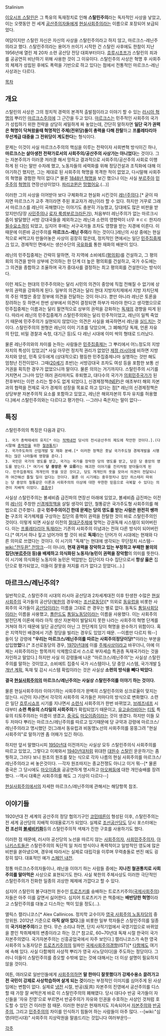 Stalinism

[[이오시프 스탈린]]은 그 특유의 독재정치로 인해 '''스탈린주의'''라는 독자적인 사상을 낳았고, 이는 오랫동안 전 세계 [[공산주의]]자들에게 [[현실사회주의]]라는 이름으로 포장되어 보급되었다. 

여담이지만 스탈린 자신은 자신의 사상을 스탈린주의라고 하지 않고, 마르크스-레닌주의라고 했다. 스탈린주의라는 용어가 쓰이기 시작한 건 스탈린 사후에도 한참이 지난 1956년에 열린 제 20차 소련 공산당 전당 대회부터이다. [[흐루시초프]]가 스탈린의 죄과를 공공연히 비난하기 위해 사용한 것이 그 이유이다.  스탈린주의 사상은 혁명 후 사회주의 체제가 성립된 후에도 폭력을 기반으로 하고 있다는 점에서 전통적인 마르크스-레닌 사상과는 다르다. 

[[목차]]

== 개요 ==
스탈린의 사상은 그의 정치적 경력의 본격적 출발점이라고 이야기 할 수 있는 [[러시아 혁명]]의 뿌리인 [[마르크스주의]]에 그 근간을 두고 있다. [[마르크스]]는 민주적인 사회주의 국가가 성립하기 위한 전략을 상당히 세밀하게 짜 놓았는데, 간단히 말하자면 '''일단 국가 권력은 혁명이 닥쳐왔을때 혁명적인 주체(전위당)들이 총력을 다해 찬탈'''하고 '''프롤레타리아 무산계급 대중을 그 전위당이 계도한다'''는 형식이다.

문제는 이것이 사실 마르크스주의의 핵심을 이루는 전략이자 사회변혁 방식이긴 하나, '''마르크스는 살아생전 전략가로서의 사회주의/공산주의 사상가는 아니었다'''는 것이다. 그는 자본주의가 이러쿵 저러쿵 해서 망하고 결과적으로 사회주의/공산주의 사회로 이행하게 된 다는 말만 수차례 했고, 노동자들의 세력화를 위해 정당건설과 조직화에 대해 이야기하긴 했지만, 그는 제대로 된 사회주의 혁명을 목격한 적이 없었고, 다시말해 사회주의 혁명을 경험한 적이 없다.[* 물론 [[1848년 혁명]]을 보긴 했으나 이는 사실 [[부르주아]] [[민주주의]] [[혁명]]의 연장선상이었다. [[파리코뮌]]은 [[망했어요]].(...)]

이러한 그의 사상을 이어받아 보다 구체화하고 현실화 시킨것이 [[레닌주의]]다.[* 굳이 따지면 마르크스가 교주 격이라면 주된 포교자가 레닌이라 할 수 있다. 하지만 거꾸로 그래서 마르크스를 레닌이 곡해했다는 이야기도 충분히 가능했고, 당대에도 많은 비판을 받았지만(당장 [[사민주의]]나 [[로자 룩셈부르크]]라든가), 처음부터 레닌주의가 없는 마르크시즘이 발달했던 서방 강대국들을 제외하고는 레닌과 소련의 영향력이 너무 ㅎㄷㄷ 한지라 [[필수요소]]격이 되었고, 심지어 후에는 서구국가들 조차도 영향을 받는 지경에 이른다. 이때문에 이른바 공산주의를 '''마르크스-레닌 주의'''라 하는 것이다.]레닌의 사상 중에는 현실적으로 써먹고자 만들어놓은 사상이 굉장히 많은데, 정치적인 면에서는 일단 [[민주집중제]]가 있고, 경제적인 면에서는 생산수단의 [[국유화]]를 통한 재화의 배분이 있다. 

레닌의 민주집중제는 간략히 말하면, 각 지역에 소비에트([[평의회]])를 건설하고, 그 평의회의 의견을 받아 상부에 건의하는 한 단계 더 높은 평의회를 건설하고, 국가 수도에는 그 의견을 종합하고 조율하며 국가 중대사를 결정하는 최고 평의회를 건설한다는 방식이다. 

이런 제도는 현대의 민주주의와는 달리 시민의 의견이 중앙에 직접 전해질 수 없기에 상부의 권력을 강화하게 된다. 일부의 의견과는 달리 현대 지방자치제에서 지방 자치단체의 주된 역할은 중앙 정부에 의견을 전달하는 것이 아니다. 뿐만 아니라 레닌은 토론을 장려하는 듯 하면서 한번 상부에서 의견이 결정되면 하부가 따라야 한다고 생각했으므로 민주집중제는 이름과는 달리 필연적으로 상부의 권력을 강화하는 [[독재]]의 경향을 띠게 된다. 따라서 레닌의 민주집중제가 스탈린주의와는 달리 민주적이었고, 레닌이 일찍 죽었기 때문에 민주주의가 실현되지 않았다는 의견은 사실을 왜곡하면서 레닌을 [[실드]]치는 것이다. 스탈린주의의 원형은 레닌이 이미 기초를 닦았으며, 그 폐해(1당 독재, 언론 자유의 탄압, 비밀 경찰과 숙청, 대기근 등)도 다 레닌 시대에 이미 싹의 형태로 드러났다.

물론 레닌주의와의 차이를 논하는 사람들은 [[민주집중제]]는 그 뿌리에서 어느정도의 지방자치의 특성이 있었고[* 사실 아무런 정치적 권리가 없었던 [[제정 러시아]]에 비하면 지방자치와 양성, 민족 모두에게 (상대적으로) 평등한 민주집중제나마 실행하는 것만 해도 엄청난 진전이었다. 그때([[20세기]] 초반)는 서방강대국 조차도 여성 등을 포함한 보통 선거권을 획득한 경우가 없었으니까 말이다. 물론 의의는 거기까지다. 스탈린주의 시기를 거치면서 그나마 있던 여러 권리마저도 후퇴했고, 대다수의 국가가 [[의회민주국가]]가 된 전후부터는 이런 소리는 할수도 없게 되었다.], 신경제정책([[NEP]])은 애초부터 해외 자본과의 협력을 전제로 국가 경제의 성장을 목표로 하고 있다는 점[* 레닌의 신경제정책은 상당부분 자본주의적 요소를 포함하고 있었고, 레닌은 해외자본의 투자 유치를 허용했다.]에서 스탈린주의와는 다르다고 평가한다. --그러나 죽은자는 말이 없다-- 

== 특징 ==
스탈린주의의 특징은 다음과 같다.

 1. 국가 총력태세의 유지[* 이는 [[적백내전]] 당시의 전시공산주의 제도에 착안한 것이다.].(다시말해 [[총력전]]을 위한 [[철권통치]])
 2. 국가주도하의 산업개발 및 재화 분배.[* 이러한 정책은 훗날 국가주도형 경제개발을 시행하는 많은 나라들에 영향을 준다.]
 3. 국민은 국가의 영도를 받고, 국가는 국가를 장악한 당의 영도를 받고, 당은 당 중앙의 영도를 받는다.[* 여기서 '''당 중앙은 무 오류'''라는 해괴한 이야기를 진리처럼 받아들이게 된다. 민주집중제도 개개인의 뜻을 모은 것이고, 당도 개개인의 뜻을 모아서 의견이 전달되니까 여간해선 틀릴 일이 없다는 것이다. 물론 이 시기에는 중우정치나 집단 히스테리 따위는 당 중앙의 철통같은 이론과 사회주의의 이상에 대한 무한한 믿음으로 극복할 수 있다는 의견이 지배적 이었다. [[흠좀무]]]

사실상 스탈린주의는 볼셰비즘 급진파의 연장선 아래에 있었고, 볼셰비즘 급진파는 이전의 [[레닌]]이 주창한 [[신경제정책]]을 살릴 생각이 없던, 철통같은 국가주도형 사회주의를 해법으로 간주했다. 결국 '''민주주의이긴 한데 문제는 당의 영도를 받는 사람은 완전히 쌩까는''' 구조의 국가체제를 구상하는 집단의 중핵이 권력을 찬탈한 것이 바로 스탈린주의인 것이다. 이렇게 되면 사실상 이전의 [[절대군주제]]에 맞먹는 강권독재 시스템이 되어버린다. 이는 [[프롤레타리아 독재]]라는 기존의 사회주의 이념과는 전혀 다른 방식이 되어버린다.[* 여기서 하나 짚고 넘어가야 할 것이 바로 '''독재'''라는 단어가 이 시대에는 현재와 다른 의미로 쓰였다는 것이다. 이 시기의 "독재"는 현대에 생각되는 무단정치 시스템--[[wiki:"전두환" 전땅크]]--이 아니라, '''현재 권력을 장악하고 있는 부정하고 부패한 불의의 집단([[부르주아]] 등)을 배제하고 의식화된 노동자/농민이 권력을 장악함'''의 의미를 뜻한다. 이 시기에 의식화된 노동자와 농민은 억압받는 집단이자 다수 집단으로서 '''항상 옳은''' 집단으로 평가되었고, 이들이 잘못을 저지를 리가 없다고 믿었다(...).]

== 마르크스/레닌주의? ==
일반적으로, 스탈린주의 시대의 러시아 공산당과 2차세계대전 이후 탄생한 수많은 [[현실사회주의]] 국가들의 공산당([[북한]]의 경우에는 [[조선로동당]])[* 의외로 [[동유럽]]을 비롯한 사회주의 국가들이 [[공산당]]이라는 이름을 그대로 쓴 경우는 별로 없다. 동독도 [[통일사회당]]이라는 이름을 사용했고, [[폴란드]]도 [[통일노동당]]이라는 이름을 사용했다. 이는 사회주의 발전단계 이론에 따라 아직 생산 자본력이 발달되지 못한 나라는 사회주의 혁명 단계를 거쳐야 하기 때문에 일단 공산당이 아닌 그 전단계의 당이 혁명을 완수하기 위함이다. 혹은 지역적인 배경에서 기존 정당을 빌리는 경우도 있었기 때문. --이름만 다르지 뭐--] 들이 당 강령에 '''"우리는 마르크스/레닌주의를 따르는 사회주의정당이당!"'''이라는 부분을 삽입했'''었'''다.[* 조선로동당의 경우, [[1970년대]]에 이를 [[주체사상]]이라고 바꾸더니, 아예 이제는 사회주의라는 항목까지 삭제함으로서 스스로 부자세습 특권층 독재국가라는 것을 자인하고 말았다.] 하지만 사실 이 강령들에 나온 "마르크스/레닌주의"는 사실상 스탈린주의를 말하는 것이었고, 소비에트 집중식 국가 시스템이나, 당 중앙 시스템, 국가개발 [[5개년 계획]], 독재 및 감시 시스템 확립이라는 것은 사실상 '''소련의 방식을 빼다 박았다'''. 

'''결국 [[현실사회주의]]의 마르크스/레닌주의는 사실상 스탈린주의를 이야기 하는 것이다.'''

물론 현실사회주의라 이야기하는 사회주의가 완벽히 스탈린주의와 싱크로율이 맞지는 않는다. 시간이 지나면서 각각의 사회주의 국가들은 저마다의 방식으로 변화했다. 소련은 일단 [[흐루시쇼프]] 시기를 지나면서 [[소련]]식 사회주의가 한번 바뀌었고, [[브레즈네프]] 시대부터 '''소련 특유의 스타일의 사회주의'''가 확립되었기 때문이고, [[유고슬라비아]]는 [[티토]] 특유의 티토주의라는 이름이 생겼고, [[중국]]도 [[마오이즘]]이라는 것이 생겼다. 하지만 이들 모두 저마다 뿌리는 마르크스/레닌주의를 따르고 있기때문에 당 규약과 강령에 마르크스/레닌주의라고 명시했던 것(그래서 동유럽과 비동맹노선의 사회주의를 뭉뚱그려 "현실 사회주의"로 말하기엔 좀 어패가 있긴 하다). 

하지만 앞서 말했다시피 [[1950년대]] 이전까지는 사실상 모두 스탈린주의식 사회주의를 따르고 있었고, 그렇다고 이제와서 [[1940년대]]처럼 위대한 [[대원수]] [[스탈린]] 운운하기는 좀 뭣하고, 그러다 보니 원조의 원조를 찾는 식으로 각자 나름의 현실 사회주의를 마르크스/레닌주의라고 써 놓은것이다. --각자 원조따지는 종교전쟁도 아니고 이거 뭐--[* 물론 중국은 그 당시에도 [[마오이즘]]을 공공연하게 명시하고 [[마오쩌둥]]에 대한 개인숭배를 장려했다. --역시 대륙은 사회주의를 해도 그 기상이 다르다--]

[[현실사회주의]]에서의 자세한 마르크스/레닌주의에 관해서는 해당항목 참조.

== 이야기들 ==
1920년대 전 세계의 공산주의 정당 협의기구인 [[코민테른]]이 형성된 이후, 스탈린주의는 전 세계 공산당의 지배적 이데올로기가 되었다. 실제로 [[조선공산당]]도 당시 포스터에는 '''전 조선의 [[볼셰비키]]화'''등의 스탈린주의적 색채가 진한 구호를 사용하기도 했다.

이러한 점 때문에, 러시아 공산당의 노선을 따르지 않는 [[사회주의]]자, [[사회민주주의]]자, [[아나키스트]]들은 스탈린주의의 독단적 일 처리 방식이나 폭력적이고 일방적인 영도에 많은 비판을 쏟아냈으며, 경우에 따라서는 실제로 대립각을 이루며 무력충돌로 번진 예도 굉장히 많다. 대표적인 예가 [[스페인 내전]]. 

정통 마르크스주의자들이나, 레닌을 이야기 하는 사람들 중에는 '''지나친 철권통치로 사회주의를 말아먹은''' 사상으로 표현되기도 한다. 사실 북한의 주체사상도 이러한 극단적인 스탈린주의가 진화한 일종의 괴상한 체제에 가깝다고 할 수 있다.

심지어 스탈린의 불구대천의 원수인 [[트로츠키]]를 숭배하는 트로츠키주의([[국제사회주의]])자들은 아주 이를 갈면서 싫어한다. 심지어 트로츠키가 쓴 책중에는 '''배반당한 혁명'''이라고 스탈린주의를 대놓고 디스하는 책이 있을 정도(...).

앨릭스 캘리니코스[* Alex Callinicos. 정치학 교수이자 [[영국 사회주의 노동자당]]의 중앙위원. 2012년 기준으로 '''아직 살아 있다.''']을 비롯한 일부 학자들은 스탈린주의를 일종의 '''국가자본주의'''라고 한다. 무슨 소리냐 하면, 단지 사적기업에서 국영기업으로 바뀌었을 뿐인 착취체제의 변종이라고 하는 것.[* 참고로, 60~70년대 독재 시절 한국이 국가자본주의였다. 국가자본주의는 신흥공업국에서 자주 보인다.] 캘리니코스가 속한 영국 사회주의 노동자당은 [[트로츠키]]주의의 일파인 [[국제사회주의]]경향(IST)[* [[다함께]]도 여기에 속해 있다. 사실 다함께의 사상적 뿌리가 영국 사노당이다]을 주도하는 정당이다. 그러니 이들이 스탈린주의를 증오할 수밖에 없는 것에 대해서는 더 이상 설명이 필요하지 않을 것이다.

여튼, 여러모로 일반인들에게 [[사회주의]]하면 '''말 한마디 잘못했다가 강제수용소 끌려가고 전 국민이 강제로 사상학습하며 살게 되는 것'''이라는 부정적인 이미지를 심어주게 된 사상임에는 변함이 없다. 실제로 [[냉전]] 시절, 반공(反共) 자본주의 진영에서 공산주의를 디스할 때 가장 잘 써먹은게 바로 이 스탈린주의의 폐해였다. 당시 대다수 반공 국가들이 자신들을 '자유 진영'으로 부르면서 반공주의가 자유와 인권을 수호하는 사상인 것처럼 호도할 수 있던 건 이러한 점 때문. 이러한 현상은 현재까지도 지속되어서 [[자본주의]]와 [[반공주의]], 그리고 [[민주주의]]의 차이를 인식하기 힘들어 하는 사람들이 아주 많다. --[wiki:"심영(야인시대)" 사회주의 지상락원을 말씀드리는 것입니다 여러부운!]--

[[각주]]
